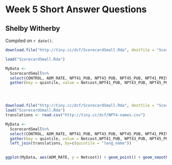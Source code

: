 # Week 5 Short Answer Questions

## Shelby Witherby

<!-- leave this material as is -->
Compiled on `r date()`.

```r
download.file("http://tiny.cc/dcf/ScorecardSmall.Rda", destfile = "ScorecardSmall.Rda")

load("ScorecardSmall.Rda")
```

```r
MyData <-
  ScorecardSmall%>%
  select(CONTROL, ADM_RATE, NPT41_PUB, NPT43_PUB, NPT45_PUB, NPT41_PRIV,NPT43_PRIV, NPT45_PRIV)%>%
  gather(key = quintile, value = Netcost,NPT41_PUB, NPT43_PUB, NPT45_PUB, NPT41_PRIV,NPT43_PRIV, NPT45_PRIV)





```

```r
download.file("http://tiny.cc/dcf/ScorecardSmall.Rda", destfile = "ScorecardSmall.Rda")
load("ScorecardSmall.Rda")
translations <- read.csv("http://tiny.cc/dcf/NPT4-names.csv")
```


```r

MyData <-
  ScorecardSmall%>%
  select(CONTROL, ADM_RATE, NPT41_PUB, NPT43_PUB, NPT45_PUB, NPT41_PRIV,NPT43_PRIV, NPT45_PRIV)%>%
  gather(key = quintile, value = Netcost,NPT41_PUB, NPT43_PUB, NPT45_PUB, NPT41_PRIV,NPT43_PRIV, NPT45_PRIV)%>%
  left_join(translations, by=c(quintile = "long_name"))
  

ggplot(MyData, aes(ADM_RATE, y = Netcost)) + geom_point() + geom_smooth() + facet_grid(CONTROL~short_name)

```

